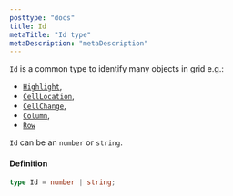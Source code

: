 ```yaml
---
posttype: "docs"
title: Id
metaTitle: "Id type"
metaDescription: "metaDescription"
---
```


`Id` is a common type to identify many objects in grid e.g.: 
- [`Highlight`](/docs/3.0/7-api/0-interfaces/9-highlight/), 
- [`CellLocation`](li/docs/3.0/7-api/0-interfaces/6-cell-location/nk),  
- [`CellChange`](/docs/3.0/7-api/1-types/2-cell-change/),  
- [`Column`](/docs/3.0/7-api/0-interfaces/3-column/), 
- [`Row`](/docs/3.0/7-api/0-interfaces/2-row/)

`Id` can be an `number` or `string`.

#### Definition

```ts
type Id = number | string;
```